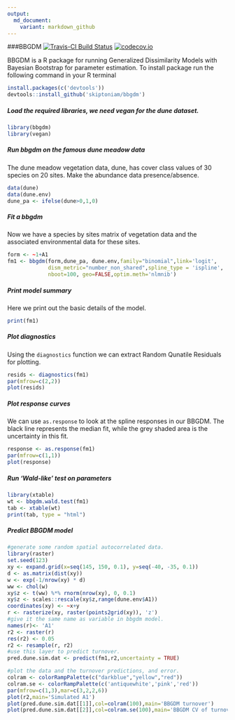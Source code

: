 ```yaml
---
output:
  md_document:
    variant: markdown_github
---
```


###BBGDM
[![Travis-CI Build Status](https://travis-ci.org/skiptoniam/bbgdm.svg?branch=master)](https://travis-ci.org/skiptoniam/bbgdm)
[![codecov.io](https://codecov.io/github/skiptoniam/bbgdm/coverage.svg?branch=master)](https://codecov.io/github/skiptoniam/bbgdm?branch=master)


BBGDM is a R package for running Generalized Dissimilarity Models with Bayesian Bootstrap for parameter estimation. To install package run the following command in your R terminal
```r
install.packages(c('devtools'))
devtools::install_github('skiptoniam/bbgdm')
```

##### Load the required libraries, we need vegan for the dune dataset.
```r
library(bbgdm)
library(vegan)
```

##### Run bbgdm on the famous dune meadow data
The dune meadow vegetation data, dune, has cover class values of 30 species on 20 sites.
Make the abundance data presence/absence.
```r
data(dune)
data(dune.env)
dune_pa <- ifelse(dune>0,1,0)
```

##### Fit a bbgdm
Now we have a species by sites matrix of vegetation data and the associated environmental data for these sites.
```r
form <- ~1+A1
fm1 <- bbgdm(form,dune_pa, dune.env,family="binomial",link='logit',
             dism_metric="number_non_shared",spline_type = 'ispline',
             nboot=100, geo=FALSE,optim.meth='nlmnib')
```

##### Print model summary
Here we print out the basic details of the model.
```r
print(fm1)
```

##### Plot diagnostics
Using the `diagnostics` function we can extract Random Qunatile Residuals for plotting.
```r
resids <- diagnostics(fm1)
par(mfrow=c(2,2))
plot(resids)
```

##### Plot response curves
We can use `as.response` to look at the spline responses in our BBGDM.
The black line represents the median fit, while the grey shaded area is the uncertainty in this fit. 
```r
response <- as.response(fm1)
par(mfrow=c(1,1))
plot(response)
```

##### Run 'Wald-like' test on parameters
```r
library(xtable)
wt <- bbgdm.wald.test(fm1)
tab <- xtable(wt)
print(tab, type = "html")
```

##### Predict BBGDM model
```r
#generate some random spatial autocorrelated data.
library(raster)
set.seed(123)
xy <- expand.grid(x=seq(145, 150, 0.1), y=seq(-40, -35, 0.1))
d <- as.matrix(dist(xy))
w <- exp(-1/nrow(xy) * d)
ww <- chol(w)
xy$z <- t(ww) %*% rnorm(nrow(xy), 0, 0.1)
xy$z <- scales::rescale(xy$z,range(dune.env$A1))
coordinates(xy) <- ~x+y
r <- rasterize(xy, raster(points2grid(xy)), 'z')
#give it the same name as variable in bbgdm model.
names(r)<- 'A1'
r2 <- raster(r)
res(r2) <- 0.05
r2 <- resample(r, r2)
#use this layer to predict turnover.
pred.dune.sim.dat <- predict(fm1,r2,uncertainty = TRUE)

#plot the data and the turnover predictions, and error.
colram <- colorRampPalette(c("darkblue","yellow","red"))
colram.se <- colorRampPalette(c('antiquewhite','pink','red'))
par(mfrow=c(1,3),mar=c(3,2,2,6))
plot(r2,main='Simulated A1')
plot(pred.dune.sim.dat[[1]],col=colram(100),main='BBGDM turnover')
plot(pred.dune.sim.dat[[2]],col=colram.se(100),main='BBGDM CV of turnover')
```
